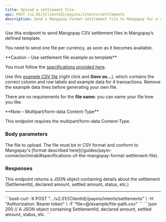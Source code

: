 ```yaml
---
title: Upload a settlement file
api: POST /v2.01/{ClientId}/payins/intents/settlements 
description: Send a Mangopay-format settlement file to Mangopay for a single currency
---
```


Use this endpoint to send Mangopay CSV settlement files in Mangopay’s defined template. 

You need to send one file per currency, as soon as it becomes available.

<Warning>
**Caution – Use settlement file example as template**

You must follow the [specifications provided here](/guides/payin-connector/mirakl#specifications-of-the-mangopay-format-settlement-file).

Use this [example CSV file](https://raw.githubusercontent.com/Mangopay/docs/refs/heads/main/guides/payin-connector/Example_Mangopay_Settlement_File_Mirakl.csv) (right click and ***Save as...***), which contains the correct column and row labels and example data for 4 transactions. Remove the example data lines before generating your own file. 

There are no requirements for the **file name**: you can name your file how you like.
</Warning>

<Note>
**Note – Multipart/form-data Content-Type**

This endpoint requires the multipart/form-data Content-Type.
</Note>

### Body parameters

<ParamField body="file" type="file">
The file to upload. The file must be in CSV format and conform to Mangopay's [format described here](/guides/payin-connector/mirakl#specifications-of-the-mangopay-format-settlement-file).
</ParamField>

### Responses

<AccordionGroup>
<Accordion title="200 - OK" defaultOpen>

This endpoint returns a JSON object containing details about the settlement (SettlementId, declared amount, settled amount, status, etc.)

</Accordion>
</AccordionGroup>

---

<AccordionGroup>
<Accordion title="415 - Unsupported Media Type">
</Accordion>
<Accordion title="500 - Internal Server Error">
</Accordion>
</AccordionGroup>

<RequestExample>
```bash
curl -X POST ".../v2.01/{ClientId}/payins/intents/settlements" \
-H "Authorization: Bearer token" \
-F "file=@/example/file-path.csv"
```
</RequestExample>

<ResponseExample>
```json 200
// A JSON object containing SettlementId, declared amount, settled amount, status, etc.
```
</ResponseExample>